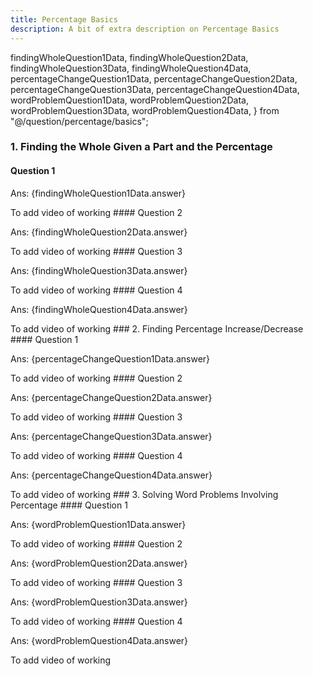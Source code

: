 ```yaml
---
title: Percentage Basics
description: A bit of extra description on Percentage Basics
---
```





  findingWholeQuestion1Data,
  findingWholeQuestion2Data,
  findingWholeQuestion3Data,
  findingWholeQuestion4Data,
  percentageChangeQuestion1Data,
  percentageChangeQuestion2Data,
  percentageChangeQuestion3Data,
  percentageChangeQuestion4Data,
  wordProblemQuestion1Data,
  wordProblemQuestion2Data,
  wordProblemQuestion3Data,
  wordProblemQuestion4Data,
} from "@/question/percentage/basics";


### 1. Finding the Whole Given a Part and the Percentage

#### Question 1

<Accordions>
  <Accordion title="Question">
    <MultipleChoiceQuestion questionData={findingWholeQuestion1Data} />
  </Accordion>
  <Accordion title="Answer Walkthrough">
    <p className="ml-11">Ans: {findingWholeQuestion1Data.answer}</p>
    To add video of working
  </Accordion>
</Accordions>
#### Question 2
<Accordions>
  <Accordion title="Question">
    <MultipleChoiceQuestion questionData={findingWholeQuestion2Data} />
  </Accordion>
  <Accordion title="Answer Walkthrough">
    <p className="ml-11">Ans: {findingWholeQuestion2Data.answer}</p>
    To add video of working
  </Accordion>
</Accordions>
#### Question 3
<Accordions>
  <Accordion title="Question">
    <MultipleChoiceQuestion questionData={findingWholeQuestion3Data} />
  </Accordion>
  <Accordion title="Answer Walkthrough">
    <p className="ml-11">Ans: {findingWholeQuestion3Data.answer}</p>
    To add video of working
  </Accordion>
</Accordions>
#### Question 4
<Accordions>
  <Accordion title="Question">
    <MultipleChoiceQuestion questionData={findingWholeQuestion4Data} />
  </Accordion>
  <Accordion title="Answer Walkthrough">
    <p className="ml-11">Ans: {findingWholeQuestion4Data.answer}</p>
    To add video of working
  </Accordion>
</Accordions>
### 2. Finding Percentage Increase/Decrease
#### Question 1
<Accordions>
  <Accordion title="Question">
    <MultipleChoiceQuestion questionData={percentageChangeQuestion1Data} />
  </Accordion>
  <Accordion title="Answer Walkthrough">
    <p className="ml-11">Ans: {percentageChangeQuestion1Data.answer}</p>
    To add video of working
  </Accordion>
</Accordions>
#### Question 2
<Accordions>
  <Accordion title="Question">
    <MultipleChoiceQuestion questionData={percentageChangeQuestion2Data} />
  </Accordion>
  <Accordion title="Answer Walkthrough">
    <p className="ml-11">Ans: {percentageChangeQuestion2Data.answer}</p>
    To add video of working
  </Accordion>
</Accordions>
#### Question 3
<Accordions>
  <Accordion title="Question">
    <MultipleChoiceQuestion questionData={percentageChangeQuestion3Data} />
  </Accordion>
  <Accordion title="Answer Walkthrough">
    <p className="ml-11">Ans: {percentageChangeQuestion3Data.answer}</p>
    To add video of working
  </Accordion>
</Accordions>
#### Question 4
<Accordions>
  <Accordion title="Question">
    <MultipleChoiceQuestion questionData={percentageChangeQuestion4Data} />
  </Accordion>
  <Accordion title="Answer Walkthrough">
    <p className="ml-11">Ans: {percentageChangeQuestion4Data.answer}</p>
    To add video of working
  </Accordion>
</Accordions>
### 3. Solving Word Problems Involving Percentage
#### Question 1
<Accordions>
  <Accordion title="Question">
    <MultipleChoiceQuestion questionData={wordProblemQuestion1Data} />
  </Accordion>
  <Accordion title="Answer Walkthrough">
    <p className="ml-11">Ans: {wordProblemQuestion1Data.answer}</p>
    To add video of working
  </Accordion>
</Accordions>
#### Question 2
<Accordions>
  <Accordion title="Question">
    <MultipleChoiceQuestion questionData={wordProblemQuestion2Data} />
  </Accordion>
  <Accordion title="Answer Walkthrough">
    <p className="ml-11">Ans: {wordProblemQuestion2Data.answer}</p>
    To add video of working
  </Accordion>
</Accordions>
#### Question 3
<Accordions>
  <Accordion title="Question">
    <MultipleChoiceQuestion questionData={wordProblemQuestion3Data} />
  </Accordion>
  <Accordion title="Answer Walkthrough">
    <p className="ml-11">Ans: {wordProblemQuestion3Data.answer}</p>
    To add video of working
  </Accordion>
</Accordions>
#### Question 4
<Accordions>
  <Accordion title="Question">
    <MultipleChoiceQuestion questionData={wordProblemQuestion4Data} />
  </Accordion>
  <Accordion title="Answer Walkthrough">
    <p className="ml-11">Ans: {wordProblemQuestion4Data.answer}</p>
    To add video of working
  </Accordion>
</Accordions

>
